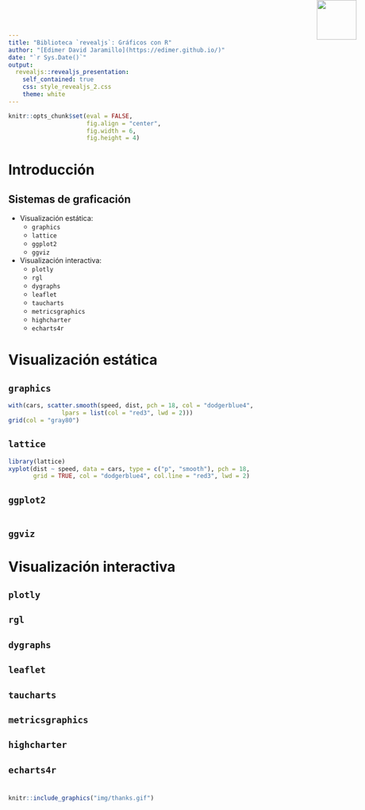 ```yaml
---
title: "Biblioteca `revealjs`: Gráficos con R"
author: "[Edimer David Jaramillo](https://edimer.github.io/)"
date: "`r Sys.Date()`"
output:
  revealjs::revealjs_presentation:
    self_contained: true
    css: style_revealjs_2.css
    theme: white
---
```


```r
knitr::opts_chunk$set(eval = FALSE,
                      fig.align = "center",
                      fig.width = 6,
                      fig.height = 4)
```

# Introducción

## Sistemas de graficación

- Visualización estática:
    - `graphics`
    - `lattice`
    - `ggplot2`
    - `ggviz`
- Visualización interactiva:
    - `plotly`
    - `rgl`
    - `dygraphs`
    - `leaflet`
    - `taucharts`
    - `metricsgraphics`
    - `highcharter`
    - `echarts4r`

# Visualización estática

## `graphics`

```r
with(cars, scatter.smooth(speed, dist, pch = 18, col = "dodgerblue4",
               lpars = list(col = "red3", lwd = 2)))
grid(col = "gray80")
```

## `lattice`

```r
library(lattice)
xyplot(dist ~ speed, data = cars, type = c("p", "smooth"), pch = 18,
       grid = TRUE, col = "dodgerblue4", col.line = "red3", lwd = 2)
```

## `ggplot2`

<img src="https://encrypted-tbn0.gstatic.com/images?q=tbn:ANd9GcS5GbE9z6urbtMwA9i1UiXcUOizIZLwVrx4mTZ84B_YKCrzS6Ia&s" style="position:absolute;top:0px;right:30px; width:80px" />

```r

```

## `ggviz`

# Visualización interactiva

## `plotly`

<img src="https://i.pinimg.com/originals/2f/e6/f4/2fe6f4b2df9837a14cabefa4cb22d7c6.png" style="position:absolute;top:0px;right:30px; width:80px" />

## `rgl`

## `dygraphs`


## `leaflet`

## `taucharts`

## `metricsgraphics`

## `highcharter`

## `echarts4r`

<img src="https://raw.githubusercontent.com/JohnCoene/echarts4r/master/docs/logo.png" style="position:absolute;top:0px;right:30px; width:80px" />

# 

```r
knitr::include_graphics("img/thanks.gif")
```
